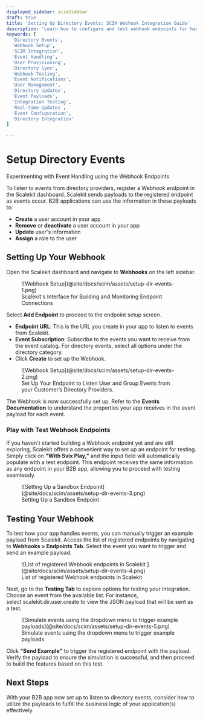 ```yaml
---
displayed_sidebar: scimSidebar
draft: true
title: 'Setting Up Directory Events: SCIM Webhook Integration Guide'
description: 'Learn how to configure and test webhook endpoints for handling SCIM directory events. Implement real-time user provisioning and management through directory event notifications.'
keywords: [
  'Directory Events',
  'Webhook Setup',
  'SCIM Integration',
  'Event Handling',
  'User Provisioning',
  'Directory Sync',
  'Webhook Testing',
  'Event Notifications',
  'User Management',
  'Directory Updates',
  'Event Payloads',
  'Integration Testing',
  'Real-time Updates',
  'Event Configuration',
  'Directory Integration'
]

---
```


# Setup Directory Events

<Subtitle>Experimenting with Event Handling using the Webhook Endpoints</Subtitle>

To listen to events from directory providers, register a Webhook endpoint in the Scalekit dashboard.
Scalekit sends payloads to the registered endpoint as events occur. B2B applications can use the
information in these payloads to:

- **Create** a user account in your app
- **Remove** or **deactivate** a user account in your app
- **Update** user's information
- **Assign** a role to the user

## Setting Up Your Webhook

Open the Scalekit dashboard and navigate to **Webhooks** on the left sidebar.

<figure>
  ![Webhook Setup](@site/docs/scim/assets/setup-dir-events-1.png)
  <figcaption>Scalekit's Interface for Building and Monitoring Endpoint Connections</figcaption>
</figure>

Select **Add Endpoint** to proceed to the endpoint setup screen.

- **Endpoint URL**: This is the URL you create in your app to listen to events from Scalekit.
- **Event Subscription**: Subscribe to the events you want to receive from the event catalog. For
  directory events, select all options under the directory category.
- Click **Create** to set up the Webhook.

<figure>
  ![Webhook Setup](@site/docs/scim/assets/setup-dir-events-2.png)
  <figcaption>
    Set Up Your Endpoint to Listen User and Group Events from your Customer’s Directory Providers.
  </figcaption>
</figure>

The Webhook is now successfully set up. Refer to the **Events Documentation** to understand the
properties your app receives in the event payload for each event.

### Play with Test Webhook Endpoints

If you haven't started building a Webhook endpoint yet and are still exploring, Scalekit offers a
convenient way to set up an endpoint for testing. Simply click on **"With Svix Play,"** and the
input field will automatically populate with a test endpoint. This endpoint receives the same
information as any endpoint in your B2B app, allowing you to proceed with testing seamlessly.

<figure>
  ![Setting Up a Sandbox Endpoint](@site/docs/scim/assets/setup-dir-events-3.png)
  <figcaption>Setting Up a Sandbox Endpoint</figcaption>
</figure>

## Testing Your Webhook

To test how your app handles events, you can manually trigger an example payload from Scalekit.
Access the list of registered endpoints by navigating to **Webhooks > Endpoints Tab**. Select the
event you want to trigger and send an example payload.

<figure>
  ![List of registered Webhook endpoints in Scalekit
  ](@site/docs/scim/assets/setup-dir-events-4.png)
  <figcaption>List of registered Webhook endpoints in Scalekit </figcaption>
</figure>

Next, go to the **Testing Tab** to explore options for testing your integration. Choose an event
from the available list. For instance, select <SimpleCode>scalekit.dir.user.create</SimpleCode> to
view the JSON payload that will be sent as a test.

<figure>
  ![Simulate events using the dropdown menu to trigger example
  payloads](@site/docs/scim/assets/setup-dir-events-5.png)
  <figcaption>Simulate events using the dropdown menu to trigger example payloads</figcaption>
</figure>

Click **"Send Example"** to trigger the registered endpoint with the payload. Verify the payload to
ensure the simulation is successful, and then proceed to build the features based on this test.

## Next Steps

With your B2B app now set up to listen to directory events, consider how to utilize the payloads to
fulfill the business logic of your application(s) effectively.
